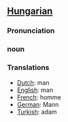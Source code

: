 ==[[Hungarian]]==
===Pronunciation===
=== noun  ===
===Translations===
*[[Dutch]]: man
*[[English]]: man
*[[French]]: homme
*[[German]]: Mann
*[[Turkish]]: adam